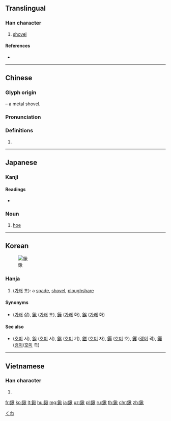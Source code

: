 {{character info/new}}
{{also|锹}}
==Translingual==

===Han character===
{{Han char|rn=167|rad=金|as=09|sn=17|four=89180|canj=CHDF}}

# [[shovel]]

====References====
* {{Han ref|kx=1315.030|dkj=40643|dj=1815.130|hdz=64231.160|uh=936C|ud=37740|bh=C1EA|bd=49642}}

----

==Chinese==
{{zh-forms|s=锹}}

===Glyph origin===
{{Han etym}}
{{Han compound|金|t1=metal|秋|ls=psc|c1=s|c2=p}} – a metal shovel.

===Pronunciation===
{{zh-pron
|m=qiāo
|c=ciu1
|h=pfs=
|md=
|mn=chhiau/tw:chhiu
|w=
|mc=
|oc=
|cat=
}}

===Definitions===
{{zh-hanzi}}

# {{rfdef|lang=zh}}

----

==Japanese==

===Kanji===
{{ja-kanji|grade=|rs=金09}}

====Readings====
* {{ja-readings|goon=[[しょう]] (shō)|kanon=[[しょう]] (shō)|kanyoon=[[しゅう]] (shū)|kun=[[すき]] (suki), [[くわ]] (kuwa)|nanori=}}

{{wikipedia|lang=ja}}

===Noun===
{{ja-noun|くわ}}

# [[hoe]]

[[Category:ja:Tools|くわ]]

----

==Korean==
[[File:Shovels.jpg|thumb|鍬]]

===Hanja===
{{ko-hanja|hangeul=초|eumhun=|rv=cho|mr=ch'o|y=cho}}

# ([[가래]] 초): a [[spade]], [[shovel]], [[ploughshare]]

====Synonyms====
* {{sense|spade, shovel, ploughshare}} {{l|ko|鍤}} ([[가래]] 삽), [[鍬]] ([[가래]] 초), [[鏵]] ([[가래]] 화), [[鋘]] ([[가래]] 화)

====See also====
* {{sense|spade, shovel, ploughshare}} {{l|ko|鋤}} ([[호미]] 서), [[鉏]] ([[호미]] 서), [[錤]] ([[호미]] 기), [[鎡]] ([[호미]] 자), [[鎒]] ([[호미]] 호), [[钁]] ([[괭이]] 곽), [[钃]] ([[괭이]]/[[호미]] 촉)

----

==Vietnamese==

===Han character===
{{vi-hantu|[[thâu]]|rs=金09}}

# {{defn|lang=vi|sort=金09}}

[[fr:鍬]]
[[ko:鍬]]
[[lt:鍬]]
[[hu:鍬]]
[[mg:鍬]]
[[ja:鍬]]
[[uz:鍬]]
[[pl:鍬]]
[[ru:鍬]]
[[th:鍬]]
[[chr:鍬]]
[[zh:鍬]]